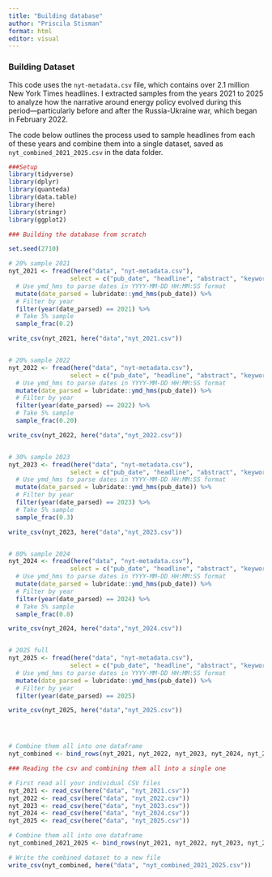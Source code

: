 ```yaml
---
title: "Building database"
author: "Priscila Stisman"
format: html
editor: visual
---
```


### Building Dataset

This code uses the `nyt-metadata.csv` file, which contains over 2.1 million New York Times headlines. I extracted samples from the years 2021 to 2025 to analyze how the narrative around energy policy evolved during this period—particularly before and after the Russia-Ukraine war, which began in February 2022.

The code below outlines the process used to sample headlines from each of these years and combine them into a single dataset, saved as `nyt_combined_2021_2025.csv` in the data folder.



```r
###Setup
library(tidyverse)
library(dplyr)
library(quanteda)
library(data.table)
library(here)
library(stringr)
library(ggplot2)
```

```r

### Building the database from scratch 

set.seed(2710)

# 20% sample 2021
nyt_2021 <- fread(here("data", "nyt-metadata.csv"),
                 select = c("pub_date", "headline", "abstract", "keywords", "lead_paragraph")) %>%
  # Use ymd_hms to parse dates in YYYY-MM-DD HH:MM:SS format
  mutate(date_parsed = lubridate::ymd_hms(pub_date)) %>%
  # Filter by year
  filter(year(date_parsed) == 2021) %>%
  # Take 5% sample
  sample_frac(0.2)

write_csv(nyt_2021, here("data","nyt_2021.csv"))


# 20% sample 2022
nyt_2022 <- fread(here("data", "nyt-metadata.csv"),
                 select = c("pub_date", "headline", "abstract", "keywords", "lead_paragraph")) %>%
  # Use ymd_hms to parse dates in YYYY-MM-DD HH:MM:SS format
  mutate(date_parsed = lubridate::ymd_hms(pub_date)) %>%
  # Filter by year
  filter(year(date_parsed) == 2022) %>%
  # Take 5% sample
  sample_frac(0.20)

write_csv(nyt_2022, here("data","nyt_2022.csv"))


# 30% sample 2023
nyt_2023 <- fread(here("data", "nyt-metadata.csv"),
                 select = c("pub_date", "headline", "abstract", "keywords", "lead_paragraph")) %>%
  # Use ymd_hms to parse dates in YYYY-MM-DD HH:MM:SS format
  mutate(date_parsed = lubridate::ymd_hms(pub_date)) %>%
  # Filter by year
  filter(year(date_parsed) == 2023) %>%
  # Take 5% sample
  sample_frac(0.3)

write_csv(nyt_2023, here("data","nyt_2023.csv"))


# 80% sample 2024
nyt_2024 <- fread(here("data", "nyt-metadata.csv"),
                 select = c("pub_date", "headline", "abstract", "keywords", "lead_paragraph")) %>%
  # Use ymd_hms to parse dates in YYYY-MM-DD HH:MM:SS format
  mutate(date_parsed = lubridate::ymd_hms(pub_date)) %>%
  # Filter by year
  filter(year(date_parsed) == 2024) %>%
  # Take 5% sample
  sample_frac(0.8)

write_csv(nyt_2024, here("data","nyt_2024.csv"))


# 2025 full
nyt_2025 <- fread(here("data", "nyt-metadata.csv"),
                 select = c("pub_date", "headline", "abstract", "keywords", "lead_paragraph")) %>%
  # Use ymd_hms to parse dates in YYYY-MM-DD HH:MM:SS format
  mutate(date_parsed = lubridate::ymd_hms(pub_date)) %>%
  # Filter by year
  filter(year(date_parsed) == 2025)

write_csv(nyt_2025, here("data","nyt_2025.csv"))




# Combine them all into one dataframe
nyt_combined <- bind_rows(nyt_2021, nyt_2022, nyt_2023, nyt_2024, nyt_2025)

```




```r
### Reading the csv and combining them all into a single one

# First read all your individual CSV files
nyt_2021 <- read_csv(here("data", "nyt_2021.csv"))
nyt_2022 <- read_csv(here("data", "nyt_2022.csv"))
nyt_2023 <- read_csv(here("data", "nyt_2023.csv"))
nyt_2024 <- read_csv(here("data", "nyt_2024.csv"))
nyt_2025 <- read_csv(here("data", "nyt_2025.csv"))

# Combine them all into one dataframe
nyt_combined_2021_2025 <- bind_rows(nyt_2021, nyt_2022, nyt_2023, nyt_2024, nyt_2025)

# Write the combined dataset to a new file
write_csv(nyt_combined, here("data", "nyt_combined_2021_2025.csv"))

```